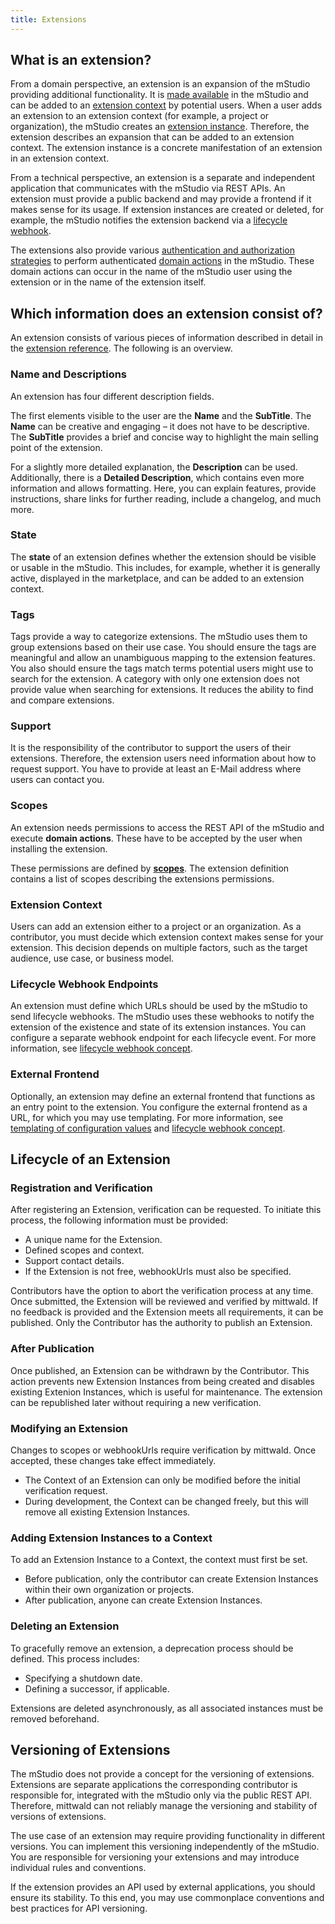 ```yaml
---
title: Extensions
---
```



## What is an extension?

From a domain perspective, an extension is an expansion of the mStudio providing additional functionality.
It is [made available](../../how-to/create-extension) in the mStudio and can be added to an [extension context](../../glossary/#extension-context) by potential users.
When a user adds an extension to an extension context (for example, a project or organization), the mStudio creates an [extension instance](../../glossary#extension-instance).
Therefore, the extension describes an expansion that can be added to an extension context.
The extension instance is a concrete manifestation of an extension in an extension context.

From a technical perspective, an extension is a separate and independent application that communicates with the mStudio via REST APIs.
An extension must provide a public backend and may provide a frontend if it makes sense for its usage.
If extension instances are created or deleted, for example, the mStudio notifies the extension backend via a [lifecycle webhook](../concepts/lifecycle-webhooks).

The extensions also provide various [authentication and authorization strategies](../concepts/authentication) to perform authenticated [domain actions](../../glossary#domain-action) in the mStudio.
These domain actions can occur in the name of the mStudio user using the extension or in the name of the extension itself.

## Which information does an extension consist of?

An extension consists of various pieces of information described in detail in the [extension reference](../../reference/extensions).
The following is an overview.

### Name and Descriptions

An extension has four different description fields.

The first elements visible to the user are the **Name** and the **SubTitle**.
The **Name** can be creative and engaging – it does not have to be descriptive.
The **SubTitle** provides a brief and concise way to highlight the main selling point of the extension.

For a slightly more detailed explanation, the **Description** can be used.
Additionally, there is a **Detailed Description**, which contains even more information and allows formatting.
Here, you can explain features, provide instructions, share links for further reading, include a changelog, and much more.

### State

The **state** of an extension defines whether the extension should be visible or usable in the mStudio.
This includes, for example, whether it is generally active, displayed in the marketplace, and can be added to an extension context.

### Tags

Tags provide a way to categorize extensions.
The mStudio uses them to group extensions based on their use case.
You should ensure the tags are meaningful and allow an unambiguous mapping to the extension features.
You also should ensure the tags match terms potential users might use to search for the extension.
A category with only one extension does not provide value when searching for extensions.
It reduces the ability to find and compare extensions.

### Support

It is the responsibility of the contributor to support the users of their extensions.
Therefore, the extension users need information about how to request support.
You have to provide at least an E-Mail address where users can contact you.

### Scopes

An extension needs permissions to access the REST API of the mStudio and execute **domain actions**.
These have to be accepted by the user when installing the extension.

These permissions are defined by [**scopes**](../concepts/scopes).
The extension definition contains a list of scopes describing the extensions permissions.

### Extension Context

Users can add an extension either to a project or an organization.
As a contributor, you must decide which extension context makes sense for your extension.
This decision depends on multiple factors, such as the target audience, use case, or business model.

### Lifecycle Webhook Endpoints

An extension must define which URLs should be used by the mStudio to send lifecycle webhooks.
The mStudio uses these webhooks to notify the extension of the existence and state of its extension instances.
You can configure a separate webhook endpoint for each lifecycle event.
For more information, see [lifecycle webhook concept](../concepts/lifecycle-webhooks).

### External Frontend

Optionally, an extension may define an external frontend that functions as an entry point to the extension.
You configure the external frontend as a URL, for which you may use templating.
For more information, see [templating of configuration values](../concepts/templating) and [lifecycle webhook concept](../concepts/lifecycle-webhooks).

## Lifecycle of an Extension

### Registration and Verification

<OperationLink operation="extension-register-extension" />

After registering an Extension, verification can be requested.
To initiate this process, the following information must be provided:

- A unique name for the Extension.
- Defined scopes and context.
- Support contact details.
- If the Extension is not free, webhookUrls must also be specified.

Contributors have the option to abort the verification process at any time.\
Once submitted, the Extension will be reviewed and verified by mittwald.
If no feedback is provided and the Extension meets all requirements, it can be published.
Only the Contributor has the authority to publish an Extension.

### After Publication

<OperationLink operation="extension-set-extension-published-state" />

Once published, an Extension can be withdrawn by the Contributor.
This action prevents new Extension Instances from being created and disables existing Extenion Instances, which is useful for maintenance.
The extension can be republished later without requiring a new verification.

### Modifying an Extension

<OperationLink operation="extension-patch-extension" />

Changes to scopes or webhookUrls require verification by mittwald.
Once accepted, these changes take effect immediately.

- The Context of an Extension can only be modified before the initial verification request.
- During development, the Context can be changed freely, but this will remove all existing Extension Instances.

### Adding Extension Instances to a Context

To add an Extension Instance to a Context, the context must first be set.

- Before publication, only the contributor can create Extension Instances within their own organization or projects.
- After publication, anyone can create Extension Instances.

### Deleting an Extension

To gracefully remove an extension, a deprecation process should be defined. This process includes:

- Specifying a shutdown date.
- Defining a successor, if applicable.

Extensions are deleted asynchronously, as all associated instances must be removed beforehand.

## Versioning of Extensions

The mStudio does not provide a concept for the versioning of extensions.
Extensions are separate applications the corresponding contributor is responsible for, integrated with the mStudio only via the public REST API.
Therefore, mittwald can not reliably manage the versioning and stability of versions of extensions.

The use case of an extension may require providing functionality in different versions.
You can implement this versioning independently of the mStudio.
You are responsible for versioning your extensions and may introduce individual rules and conventions.

If the extension provides an API used by external applications, you should ensure its stability.
To this end, you may use commonplace conventions and best practices for API versioning.
